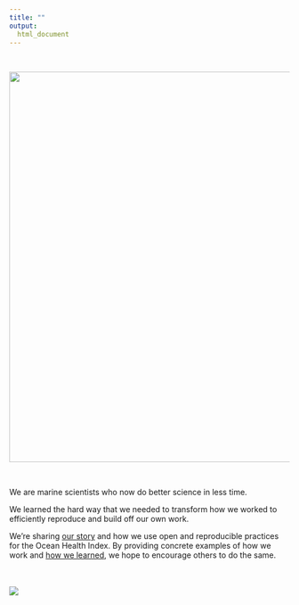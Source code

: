 ```yaml
---
title: ""
output:
  html_document
---
```

<br>

<center>
<img src="figures/nature-screenshot.png" width="700px">
</center>

<br>

We are marine scientists who now do better science in less time.  

We learned the hard way that we needed to transform how we worked to efficiently reproduce and build off our own work.  

We're sharing [our story](/our_story) and how we use open and reproducible practices for the Ocean Health Index. By providing concrete examples of how we work and [how we learned](/resources_and_community), we hope to encourage others to do the same.





<br>
<br>
[![](https://docs.google.com/drawings/d/1633uvIYgsBhiKBddQAaTlvYDJgOK1uiDB6wkooNyhFc/pub?w=150)](http://ohi-science.org)


